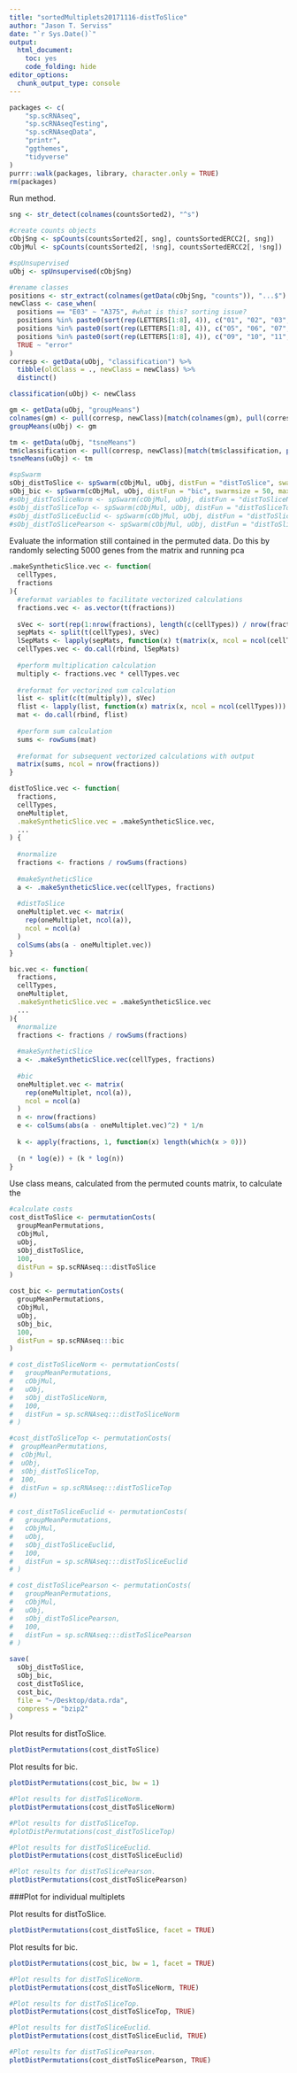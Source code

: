 ```yaml
---
title: "sortedMultiplets20171116-distToSlice"
author: "Jason T. Serviss"
date: "`r Sys.Date()`"
output:
  html_document:
    toc: yes
    code_folding: hide
editor_options: 
  chunk_output_type: console
---
```


```r
packages <- c(
    "sp.scRNAseq",
    "sp.scRNAseqTesting",
    "sp.scRNAseqData",
    "printr",
    "ggthemes",
    "tidyverse"
)
purrr::walk(packages, library, character.only = TRUE)
rm(packages)
```

Run method.
```r
sng <- str_detect(colnames(countsSorted2), "^s")

#create counts objects
cObjSng <- spCounts(countsSorted2[, sng], countsSortedERCC2[, sng])
cObjMul <- spCounts(countsSorted2[, !sng], countsSortedERCC2[, !sng])

#spUnsupervised
uObj <- spUnsupervised(cObjSng)

#rename classes
positions <- str_extract(colnames(getData(cObjSng, "counts")), "...$")
newClass <- case_when(
  positions == "E03" ~ "A375", #what is this? sorting issue?
  positions %in% paste0(sort(rep(LETTERS[1:8], 4)), c("01", "02", "03", "04")) ~ "HOS",
  positions %in% paste0(sort(rep(LETTERS[1:8], 4)), c("05", "06", "07", "08")) ~ "HCT116",
  positions %in% paste0(sort(rep(LETTERS[1:8], 4)), c("09", "10", "11", "12")) ~ "A375",
  TRUE ~ "error"
)
corresp <- getData(uObj, "classification") %>%
  tibble(oldClass = ., newClass = newClass) %>%
  distinct()

classification(uObj) <- newClass

gm <- getData(uObj, "groupMeans")
colnames(gm) <- pull(corresp, newClass)[match(colnames(gm), pull(corresp, oldClass))]
groupMeans(uObj) <- gm

tm <- getData(uObj, "tsneMeans")
tm$classification <- pull(corresp, newClass)[match(tm$classification, pull(corresp, oldClass))]
tsneMeans(uObj) <- tm

#spSwarm
sObj_distToSlice <- spSwarm(cObjMul, uObj, distFun = "distToSlice", swarmsize = 50, maxiter = 10)
sObj_bic <- spSwarm(cObjMul, uObj, distFun = "bic", swarmsize = 50, maxiter = 10)
#sObj_distToSliceNorm <- spSwarm(cObjMul, uObj, distFun = "distToSliceNorm", swarmsize = 50, maxiter = 10)
#sObj_distToSliceTop <- spSwarm(cObjMul, uObj, distFun = "distToSliceTop", swarmsize = 50, maxiter = 10, cells = 4)
#sObj_distToSliceEuclid <- spSwarm(cObjMul, uObj, distFun = "distToSliceEuclid", swarmsize = 50, maxiter = 10)
#sObj_distToSlicePearson <- spSwarm(cObjMul, uObj, distFun = "distToSlicePearson", swarmsize = 50, maxiter = 10)
```

Evaluate the information still contained in the permuted data. Do this by randomly selecting 5000 genes from the matrix and running pca

```r
.makeSyntheticSlice.vec <- function(
  cellTypes,
  fractions
){
  #reformat variables to facilitate vectorized calculations
  fractions.vec <- as.vector(t(fractions))
  
  sVec <- sort(rep(1:nrow(fractions), length(c(cellTypes)) / nrow(fractions)))
  sepMats <- split(t(cellTypes), sVec)
  lSepMats <- lapply(sepMats, function(x) t(matrix(x, ncol = ncol(cellTypes))))
  cellTypes.vec <- do.call(rbind, lSepMats)
  
  #perform multiplication calculation
  multiply <- fractions.vec * cellTypes.vec
  
  #reformat for vectorized sum calculation
  list <- split(c(t(multiply)), sVec)
  flist <- lapply(list, function(x) matrix(x, ncol = ncol(cellTypes)))
  mat <- do.call(rbind, flist)
  
  #perform sum calculation
  sums <- rowSums(mat)
  
  #reformat for subsequent vectorized calculations with output
  matrix(sums, ncol = nrow(fractions))
}

distToSlice.vec <- function(
  fractions,
  cellTypes,
  oneMultiplet,
  .makeSyntheticSlice.vec = .makeSyntheticSlice.vec,
  ...
) {
  
  #normalize
  fractions <- fractions / rowSums(fractions)
  
  #makeSyntheticSlice
  a <- .makeSyntheticSlice.vec(cellTypes, fractions)
  
  #distToSlice
  oneMultiplet.vec <- matrix(
    rep(oneMultiplet, ncol(a)),
    ncol = ncol(a)
  )
  colSums(abs(a - oneMultiplet.vec))
}

bic.vec <- function(
  fractions,
  cellTypes,
  oneMultiplet,
  .makeSyntheticSlice.vec = .makeSyntheticSlice.vec
  ...
){
  #normalize
  fractions <- fractions / rowSums(fractions)
  
  #makeSyntheticSlice
  a <- .makeSyntheticSlice.vec(cellTypes, fractions)
  
  #bic
  oneMultiplet.vec <- matrix(
    rep(oneMultiplet, ncol(a)),
    ncol = ncol(a)
  )
  n <- nrow(fractions)
  e <- colSums(abs(a - oneMultiplet.vec)^2) * 1/n
  
  k <- apply(fractions, 1, function(x) length(which(x > 0)))
  
  (n * log(e)) + (k * log(n))
}
```

Use class means, calculated from the permuted counts matrix, to calculate the 
```r

#calculate costs
cost_distToSlice <- permutationCosts(
  groupMeanPermutations,
  cObjMul,
  uObj,
  sObj_distToSlice,
  100,
  distFun = sp.scRNAseq:::distToSlice
)

cost_bic <- permutationCosts(
  groupMeanPermutations,
  cObjMul,
  uObj,
  sObj_bic,
  100,
  distFun = sp.scRNAseq:::bic
)

# cost_distToSliceNorm <- permutationCosts(
#   groupMeanPermutations,
#   cObjMul, 
#   uObj,
#   sObj_distToSliceNorm,
#   100,
#   distFun = sp.scRNAseq:::distToSliceNorm
# )

#cost_distToSliceTop <- permutationCosts(
#  groupMeanPermutations,
#  cObjMul, 
#  uObj, 
#  sObj_distToSliceTop, 
#  100, 
#  distFun = sp.scRNAseq:::distToSliceTop
#)

# cost_distToSliceEuclid <- permutationCosts(
#   groupMeanPermutations,
#   cObjMul, 
#   uObj, 
#   sObj_distToSliceEuclid,
#   100,
#   distFun = sp.scRNAseq:::distToSliceEuclid
# )

# cost_distToSlicePearson <- permutationCosts(
#   groupMeanPermutations,
#   cObjMul,
#   uObj,
#   sObj_distToSlicePearson,
#   100,
#   distFun = sp.scRNAseq:::distToSlicePearson
# )

save(
  sObj_distToSlice,
  sObj_bic, 
  cost_distToSlice,
  cost_bic,
  file = "~/Desktop/data.rda",
  compress = "bzip2"
)
```

Plot results for distToSlice.
```r
plotDistPermutations(cost_distToSlice)
```

Plot results for bic.
```r
plotDistPermutations(cost_bic, bw = 1)
```

```r
#Plot results for distToSliceNorm.
plotDistPermutations(cost_distToSliceNorm)
```

```r
#Plot results for distToSliceTop.
#plotDistPermutations(cost_distToSliceTop)
```

```r
#Plot results for distToSliceEuclid.
plotDistPermutations(cost_distToSliceEuclid)
```


```r
#Plot results for distToSlicePearson.
plotDistPermutations(cost_distToSlicePearson)
```


###Plot for individual multiplets

Plot results for distToSlice.
```r
plotDistPermutations(cost_distToSlice, facet = TRUE)
```


Plot results for bic.
```r
plotDistPermutations(cost_bic, bw = 1, facet = TRUE)
```

```r
#Plot results for distToSliceNorm.
plotDistPermutations(cost_distToSliceNorm, TRUE)
```


```r
#Plot results for distToSliceTop.
plotDistPermutations(cost_distToSliceTop, TRUE)
```

```r
#Plot results for distToSliceEuclid.
plotDistPermutations(cost_distToSliceEuclid, TRUE)
```

```r
#Plot results for distToSlicePearson.
plotDistPermutations(cost_distToSlicePearson, TRUE)
```

